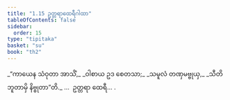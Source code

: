```yaml
---
title: "1.15 ဥတ္တရာထေရီဂါထာ"
tableOfContents: false
sidebar:
  order: 15
type: "tipitaka"
basket: "su"
book: "th2"
---
```



<DynamicBreadcrumb />

<Division number="15" book="th2" e="ch" v="19" p="379">

<Paragraph number="30" type="verses" book="th2">
_“ကာယေန သံဝုတာ အာသိံ,_  
_ဝါစာယ ဥဒ စေတသာ;_  
_သမူလံ တဏှမဗ္ဗုယှ,_  
_သီတိဘူတာမှိ နိဗ္ဗုတာ”တိ._  


</Paragraph>
</Division>

<Paragraph number="31" type="center" book="th2">
…  ဥတ္တရာ ထေရီ… .
</Paragraph>
